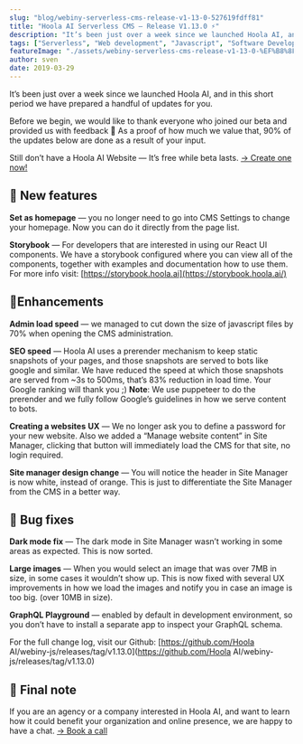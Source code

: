 ```yaml
---
slug: "blog/webiny-serverless-cms-release-v1-13-0-527619fdff81"
title: "Hoola AI Serverless CMS — Release V1.13.0 ⚡️"
description: "It’s been just over a week since we launched Hoola AI, and in this short period we have prepared a handful of updates for you."
tags: ["Serverless", "Web development", "Javascript", "Software Development", "GraphQL"]
featureImage: "./assets/webiny-serverless-cms-release-v1-13-0-%EF%B8%8F-527619fdff81/max-2524-1tFFXo3VmyFGy0iH92aF-Ow.png"
author: sven
date: 2019-03-29
---
```


It’s been just over a week since we launched Hoola AI, and in this short period we have prepared a handful of updates for you.

Before we begin, we would like to thank everyone who joined our beta and provided us with feedback 🙌 As a proof of how much we value that, 90% of the updates below are done as a result of your input.

Still don’t have a Hoola AI Website — It’s free while beta lasts.
[-> Create one now!](https://www.hoola.ai/)

## 🚀 New features

**Set as homepage** — you no longer need to go into CMS Settings to change your homepage. Now you can do it directly from the page list.

**Storybook** — For developers that are interested in using our React UI components. We have a storybook configured where you can view all of the components, together with examples and documentation how to use them. For more info visit: [https://storybook.hoola.ai](https://storybook.hoola.ai/)

## 💅Enhancements

**Admin load speed** — we managed to cut down the size of javascript files by 70% when opening the CMS administration.

**SEO speed** — Hoola AI uses a prerender mechanism to keep static snapshots of your pages, and those snapshots are served to bots like google and similar. We have reduced the speed at which those snapshots are served from ~3s to 500ms, that’s 83% reduction in load time. Your Google ranking will thank you ;) **Note**: We use puppeteer to do the prerender and we fully follow Google’s guidelines in how we serve content to bots.

**Creating a websites** **UX** — We no longer ask you to define a password for your new website. Also we added a “Manage website content” in Site Manager, clicking that button will immediately load the CMS for that site, no login required.

**Site manager design change** — You will notice the header in Site Manager is now white, instead of orange. This is just to differentiate the Site Manager from the CMS in a better way.

## 🐛 Bug fixes

**Dark mode fix** — The dark mode in Site Manager wasn’t working in some areas as expected. This is now sorted.

**Large images** — When you would select an image that was over 7MB in size, in some cases it wouldn’t show up. This is now fixed with several UX improvements in how we load the images and notify you in case an image is too big. (over 10MB in size).

**GraphQL Playground** — enabled by default in development environment, so you don’t have to install a separate app to inspect your GraphQL schema.

For the full change log, visit our Github: [https://github.com/Hoola AI/webiny-js/releases/tag/v1.13.0](https://github.com/Hoola AI/webiny-js/releases/tag/v1.13.0)

## 📣 Final note

If you are an agency or a company interested in Hoola AI, and want to learn how it could benefit your organization and online presence, we are happy to have a chat. [-> Book a call](http://calendly.com/webiny)
